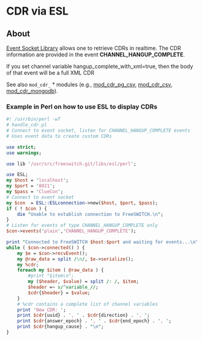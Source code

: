 
# CDR via ESL 

 

## About

[Event Socket Library](../../Client-and-Developer-Interfaces/Event-Socket-Library/index.mdx#-new-) allows one to retrieve CDRs in realtime. The CDR information are provided in the event **CHANNEL\_HANGUP\_COMPLETE**.

If you set channel variable hangup\_complete\_with\_xml=true, then the body of that event will be a full XML CDR

  
See also `mod_cdr_` \* modules (e.g., [mod\_cdr\_pg\_csv](../../Modules/mod_cdr_pg_csv_6587338.mdx#about), [mod\_cdr\_csv](../../Modules/mod_cdr_csv_6587322.mdx#legs), [mod\_cdr\_mongodb](../../Modules/mod_cdr_mongodb_3965094.mdx#about)). 

### Example in Perl on how to use ESL to display CDRs

```perl
#! /usr/bin/perl -wT
# handle_cdr.pl
# Connect to event socket, listen for CHANNEL_HANGUP_COMPLETE events
# Uses event data to create custom CDRs

use strict;
use warnings;

use lib '/usr/src/freeswitch.git/libs/esl/perl';

use ESL;
my $host = 'localhost';
my $port = '8021';
my $pass = 'ClueCon';
# Connect to event socket
my $con  = ESL::ESLconnection->new($host, $port, $pass);
if ( ! $con ) {
    die "Unable to establish connection to FreeSWITCH.\n";
}
# Listen for events of type CHANNEL_HANGUP_COMPLETE only
$con->events('plain','CHANNEL_HANGUP_COMPLETE');

print "Connected to FreeSWITCH $host:$port and waiting for events...\n\n";
while ( $con->connected() ) {
    my $e = $con->recvEvent();
    my @raw_data = split /\n/, $e->serialize();
    my %cdr;
    foreach my $item ( @raw_data ) {
        #print "$item\n";
        my ($header, $value) = split /: /, $item;
        $header =~ s/^variable_//;
        $cdr{$header} = $value;
    }
    # %cdr contains a complete list of channel variables
    print 'New CDR: ';
    print $cdr{uuid} . ', ' . $cdr{direction} . ', ';
    print $cdr{answer_epoch} . ', ' . $cdr{end_epoch} . ', ';
    print $cdr{hangup_cause} . "\n";
}
```


